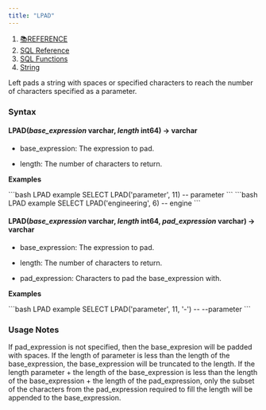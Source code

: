 ```yaml
---
title: "LPAD"
---
```


1. [📚REFERENCE](/reference)
2. [SQL Reference](/reference/sql-reference)
3. [SQL Functions](/reference/sql-reference/all-functions)
4. [String](/reference/sql-reference/all-functions/string)

Left pads a string with spaces or specified characters to reach the number of characters specified as a parameter.

### Syntax

#### LPAD(*base\_expression* varchar, *length* int64) → varchar

* base\_expression: The expression to pad.

* length: The number of characters to return.

**Examples**

<CodeGroup>
  ```bash LPAD example
  SELECT LPAD('parameter', 11)
  --    parameter
  ```
</CodeGroup>

<CodeGroup>
  ```bash LPAD example
  SELECT LPAD('engineering', 6)
  -- engine
  ```
</CodeGroup>

#### LPAD(*base\_expression* varchar, *length* int64, *pad\_expression* varchar) → varchar

* base\_expression: The expression to pad.

* length: The number of characters to return.

* pad\_expression: Characters to pad the base\_expression with.

**Examples**

<CodeGroup>
  ```bash LPAD example
  SELECT LPAD('parameter', 11, '-')
  -- --parameter
  ```
</CodeGroup>

### Usage Notes

If pad\_expression is not specified, then the base\_expresion will be padded with spaces. If the length of parameter is less than the length of the base\_expression, the base\_expression will be truncated to the length. If the length parameter + the length of the base\_expression is less than the length of the base\_expression + the length of the pad\_expression, only the subset of the characters from the pad\_expression required to fill the length will be appended to the base\_expression.

